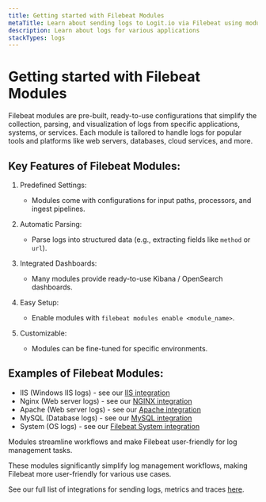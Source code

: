 ```yaml
---
title: Getting started with Filebeat Modules
metaTitle: Learn about sending logs to Logit.io via Filebeat using modules
description: Learn about logs for various applications
stackTypes: logs
---
```


# Getting started with Filebeat Modules

Filebeat modules are pre-built, ready-to-use configurations that simplify the collection, parsing, 
and visualization of logs from specific applications, systems, or services. Each module is tailored 
to handle logs for popular tools and platforms like web servers, databases, cloud services, and more.

## Key Features of Filebeat Modules:

1. Predefined Settings:
   - Modules come with configurations for input paths, processors, and ingest pipelines.

2. Automatic Parsing:
   - Parse logs into structured data (e.g., extracting fields like `method` or `url`).

3. Integrated Dashboards:
   - Many modules provide ready-to-use Kibana / OpenSearch dashboards.

4. Easy Setup:
   - Enable modules with `filebeat modules enable <module_name>`.

5. Customizable:
   - Modules can be fine-tuned for specific environments.

## Examples of Filebeat Modules:
- IIS (Windows IIS logs) - see our [IIS integration](../integrations/iis)
- Nginx (Web server logs) - see our [NGINX integration](../integrations/nginx)
- Apache (Web server logs) - see our [Apache integration](../integrations/apache)
- MySQL (Database logs) - see our [MySQL integration](../integrations/mysql)
- System (OS logs) - see our [Filebeat System integration](../integrations/filebeat-system)

Modules streamline workflows and make Filebeat user-friendly for log management tasks.

These modules significantly simplify log management workflows, making Filebeat more user-friendly 
for various use cases.

See our full list of integrations for sending logs, metrics and traces [here](../integrations).